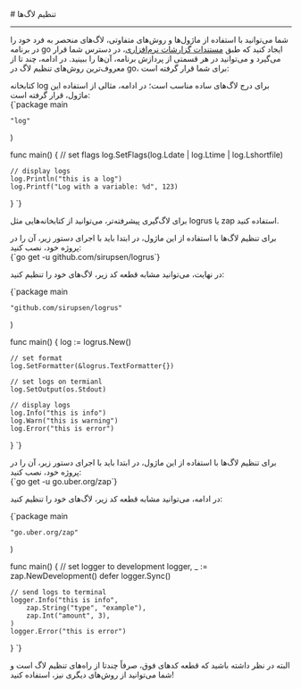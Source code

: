 

<Layout>
<Head>
<title>مستندات تنظیم لاگ‌ها در go - لیارا</title>

<meta property="og:title" content="مستندات خدمات رایانش ابری لیارا" />
<meta property="og:description" content="مستندات نحوه تنظیم لاگ‌ها در پلتفرم go در لیارا"  />
<meta property="og:image" content="https://media.liara.ir/logos/liara-poster.jpg" />
</Head>
# تنظیم لاگ‌ها
<hr className="mb-2" />

شما می‌توانید با استفاده از ماژول‌ها و روش‌های متفاوتی، لاگ‌های منحصر به فرد خود را در برنامه go ایجاد کنید که طبق <a href="/paas/details/observations/software" className="text-[#2196f3] ">مستندات گزارشات نرم‌افزاری</a>، در دسترس شما قرار می‌گیرد
و می‌توانید در هر قسمتی از پردازش برنامه، آن‌ها را ببینید. در ادامه، چند تا از معروف‌ترین روش‌های تنظیم لاگ در go، برای شما قرار گرفته است: 

<Section id="log-moduole" title="ماژول log" />
کتابخانه <Important>log</Important> برای درج لاگ‌های ساده مناسب است؛ در ادامه، مثالی از استفاده این ماژول، قرار گرفته است:


<div className="h-2" />
<div dir='ltr'>
    <Highlight className="go">
        {`package main

	"log"
)

func main() {
	// set flags
	log.SetFlags(log.Ldate | log.Ltime | log.Lshortfile)

	// display logs
	log.Println("this is a log")
	log.Printf("Log with a variable: %d", 123)
}
`}
    </Highlight>
</div>
<div className="h-2" />

برای لاگ‌گیری پیشرفته‌تر، می‌توانید از کتابخانه‌هایی مثل <Important>logrus</Important> یا <Important>zap</Important> استفاده کنید.

<Section id="logrus-moduole" title="ماژول logrus" />
برای تنظیم لاگ‌ها با استفاده از این ماژول، در ابتدا باید با اجرای دستور زیر، آن را در پروژه خود، نصب کنید: 

<div className="h-2" />
<div dir='ltr'>
    <Highlight className="go">
        {`go get -u github.com/sirupsen/logrus`}
    </Highlight>
</div>
<div className="h-2" />

در نهایت، می‌توانید مشابه قطعه کد زیر، لاگ‌های خود را تنظیم کنید: 

<div className="h-2" />
<div dir='ltr'>
    <Highlight className="go">
        {`package main

	"github.com/sirupsen/logrus"
)

func main() {
	log := logrus.New()

	// set format
	log.SetFormatter(&logrus.TextFormatter{})

	// set logs on termianl
	log.SetOutput(os.Stdout)

	// display logs
	log.Info("this is info")
	log.Warn("this is warning")
	log.Error("this is error")
}
`}
    </Highlight>
</div>
<div className="h-2" />

<Section id="zap-moduole" title="ماژول zap" />
برای تنظیم لاگ‌ها با استفاده از این ماژول، در ابتدا باید با اجرای دستور زیر، آن را در پروژه خود، نصب کنید: 


<div className="h-2" />
<div dir='ltr'>
    <Highlight className="go">
        {`go get -u go.uber.org/zap`}
    </Highlight>
</div>
<div className="h-2" />

در ادامه، می‌توانید مشابه قطعه کد زیر، لاگ‌های خود را تنظیم کنید: 

<div className="h-2" />
<div dir='ltr'>
    <Highlight className="go">
        {`package main

	"go.uber.org/zap"
)

func main() {
	// set logger to development
	logger, _ := zap.NewDevelopment()
	defer logger.Sync()

	// send logs to terminal
	logger.Info("this is info",
		zap.String("type", "example"),
		zap.Int("amount", 3),
	)
	logger.Error("this is error")
}
`}
    </Highlight>
</div>
<div className="h-2" />
البته در نظر داشته باشید که قطعه کدهای فوق، صرفاً چندتا از راه‌های تنظیم لاگ است و شما می‌توانید از روش‌های دیگری نیز، استفاده کنید!


</Layout>